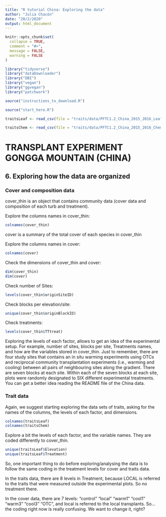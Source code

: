 ```yaml
---
title: "R tutorial China: Exploring the data"
author: "Julia Chacón"
date: "20/2/2020"
output: html_document
---
```

<style>
p.caption {
  font-size: 0.8em;
}
</style>

```r
knitr::opts_chunk$set(
  collapse = TRUE,
  comment = "#>",
  message = FALSE,
  warning = FALSE
)
```

```r
library("tidyverse")
library("dataDownloader")
library("DBI")
library("vegan")
library("ggvegan")
library("patchwork")
```

```r
source("instructions_to_download.R")
```

```r
source("start_here.R")
```

```r
traitsLeaf <- read_csv(file = "traits/data/PFTC1.2_China_2015_2016_LeafTraits.csv", col_names = TRUE)

traitsChem <- read_csv(file = "traits/data/PFTC1.2_China_2015_2016_ChemicalTraits.csv", col_names = TRUE)
```
                                                                          
# TRANSPLANT EXPERIMENT GONGGA MOUNTAIN (CHINA)

## 6. Exploring how the data are organized 

### Cover and composition data

cover_thin is an object that contains community data (cover data and composition of each turb and treatment). 

Explore the columns names in cover_thin:
```r
colnames(cover_thin)
```

cover is a summary of the total cover of each species in cover_thin

Explore the columns names in cover:
```r
colnames(cover)
```

Check the dimensions of cover_thin and cover:
```r
dim(cover_thin)
dim(cover)
```

Check number of Sites:
```r
levels(cover_thin$originSiteID) 
```

Check blocks per elevation/site:
```r
unique(cover_thin$originBlockID)
```

Check treatments:
```r
levels(cover_thin$TTtreat) 
```

Exploring the levels of each factor, allows to get an idea of the experimental setup. For example, number of sites, blocks per site, Treatments names, and how are the variables stored in cover_thin. Just to remember, there are four study sites that contains an in situ warming experiments using OTCs and reciprocal community transplantation experiments (i.e., warming and cooling) between all pairs of neighbouring sites along the gradient. There are seven blocks at each site. Within each of the seven blocks at each site, plots were randomly designated to SIX different experimental treatments. You can get a better idea reading the README file of the China data.

### Trait data

Again, we suggest starting exploring the data sets of traits, asking for the names of the columns, the levels of each factor, and dimensions.

```r
colnames(traitsLeaf)
colnames(traitsChem)
```

Explore a bit the levels of each factor, and the variable names. They are coded differently to cover_thin.

```r
unique(traitsLeaf$Elevation)
unique(traitsLeaf$Treatment)
```

So, one important thing to do before exploring/analysing the data is to follow the same coding in the treatment levels for cover and traits data.

In the traits data, there are 8 levels in Treatment, because LOCAL is referred to the traits that were measured outside the experimental plots. So no treatment there.

In the cover data, there are 7 levels: "control" "local"   "warm1"   "cool1"   "warm3"   "cool3"   "OTC", and local is referred to the local transplants. So...the coding right now is really confusing. We want to change it, right?



